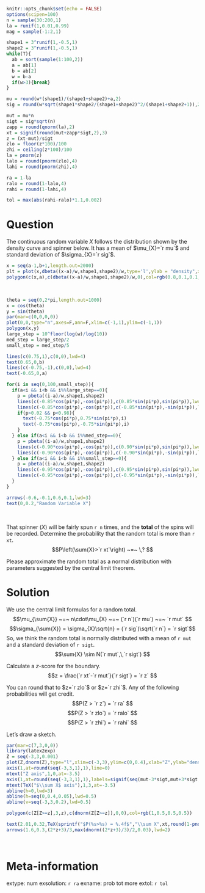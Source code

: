 ```r
knitr::opts_chunk$set(echo = FALSE)
options(scipen=100)
n = sample(30:200,1)
la = runif(1,0.01,0.99)
mag = sample(-1:2,1)

shape1 = 3^runif(1,-0.5,1)
shape2 = 3^runif(1,-0.5,1)
while(T){
  ab = sort(sample(1:100,2))
  a = ab[1]
  b = ab[2]
  w = b-a
  if(w>3){break}
}

mu = round(w*(shape1)/(shape1+shape2)+a,2)
sig = round(w*sqrt(shape1*shape2/(shape1+shape2)^2/(shape1+shape2+1)),2)

mut = mu*n
sigt = sig*sqrt(n)
zapp = round(qnorm(la),2)
xt = signif(round(mut+zapp*sigt,2),3)
z = (xt-mut)/sigt
zlo = floor(z*100)/100
zhi = ceiling(z*100)/100
la = pnorm(z)
lalo = round(pnorm(zlo),4)
lahi = round(pnorm(zhi),4)

ra = 1-la
ralo = round(1-lalo,4)
rahi = round(1-lahi,4)

tol = max(abs(rahi-ralo)*1.1,0.002)

```

Question
========

The continuous random variable $X$ follows the distribution shown by the density curve and spinner below. It has a mean of $\mu_{X}=`r mu`$ and standard deviation of $\sigma_{X}=`r sig`$.

```r
x = seq(a-1,b+1,length.out=2000)
plt = plot(x,dbeta((x-a)/w,shape1,shape2)/w,type='l',ylab = "density",xlab="X")
polygon(c(x,a),c(dbeta((x-a)/w,shape1,shape2)/w,0),col=rgb(0.8,0.1,0.1,0.5))
```
\

```r
theta = seq(0,2*pi,length.out=1000)
x = cos(theta)
y = sin(theta)
par(mar=c(0,0,0,0))
plot(0,0,type="n",axes=F,ann=F,xlim=c(-1,1),ylim=c(-1,1))
polygon(x,y)
large_step = 10^floor(log(w)/log(10))
med_step = large_step/2
small_step = med_step/5

lines(c(0.75,1),c(0,0),lwd=4)
text(0.65,0,b)
lines(c(-0.75,-1),c(0,0),lwd=4)
text(-0.65,0,a)

for(i in seq(0,100,small_step)){
  if(a<i && i<b && i%%large_step==0){
    p = pbeta((i-a)/w,shape1,shape2)
    lines(c(-0.85*cos(pi*p),-cos(pi*p)),c(0.85*sin(pi*p),sin(pi*p)),lwd=2)
    lines(c(-0.85*cos(pi*p),-cos(pi*p)),c(-0.85*sin(pi*p),-sin(pi*p)),lwd=2)
    if(p>0.02 && p<0.98){
      text(-0.75*cos(pi*p),0.75*sin(pi*p),i)
      text(-0.75*cos(pi*p),-0.75*sin(pi*p),i)
    }
  } else if(a<i && i<b && i%%med_step==0){
    p = pbeta((i-a)/w,shape1,shape2)
    lines(c(-0.90*cos(pi*p),-cos(pi*p)),c(0.90*sin(pi*p),sin(pi*p)),lwd=1)
    lines(c(-0.90*cos(pi*p),-cos(pi*p)),c(-0.90*sin(pi*p),-sin(pi*p)),lwd=1)
  } else if(a<i && i<b && i%%small_step==0){
    p = pbeta((i-a)/w,shape1,shape2)
    lines(c(-0.95*cos(pi*p),-cos(pi*p)),c(0.95*sin(pi*p),sin(pi*p)),lwd=1)
    lines(c(-0.95*cos(pi*p),-cos(pi*p)),c(-0.95*sin(pi*p),-sin(pi*p)),lwd=1)
  }
}

arrows(-0.6,-0.1,0.6,0.1,lwd=3)
text(0,0.2,"Random Variable X")
```
\

That spinner ($X$) will be fairly spun `r n` times, and the **total** of the spins will be recorded. Determine the probability that the random total is more than `r xt`.
$$P\left(\sum{X}>`r xt`\right) ~=~ \,? $$

Please approximate the random total as a normal distribution with parameters suggested by the central limit theorem.


Solution
========

We use the central limit formulas for a random total.
$$\mu_{\sum{X}} ~=~ n\cdot\mu_{X} ~=~ (`r n`)(`r mu`) ~=~ `r mut` $$
$$\sigma_{\sum{X}} = \sigma_{X}\sqrt{n} = (`r sig`)\sqrt{`r n`} = `r sigt`$$
So, we think the random total is normally distributed with a mean of `r mut` and a standard deviation of `r sigt`.
$$\sum{X} \sim N(`r mut`,\,`r sigt`) $$

Calculate a $z$-score for the boundary.
$$z = \frac{`r xt`-`r mut`}{`r sigt`} = `r z` $$

You can round that to $z=`r zlo`$ or $z=`r zhi`$. Any of the following probabilities will get credit.
$$P(Z > `r z`) = `r ra` $$
$$P(Z > `r zlo`) = `r ralo` $$
$$P(Z > `r zhi`) = `r rahi` $$


Let's draw a sketch.

```r
par(mar=c(7,3,0,0))
library(latex2exp)
Z = seq(-3,3,0.001)
plot(Z,dnorm(Z),type="l",xlim=c(-3,3),ylim=c(0,0.4),xlab="Z",ylab="density",axes=F,ann=F,lwd=3)
axis(1,at=round(seq(-3,3,1),1),line=0)
mtext("Z axis",1,0,at=-3.5)
axis(1,at=round(seq(-3,3,1),1),labels=signif(seq(mut-3*sigt,mut+3*sigt,length.out=7),4),line=3)
mtext(TeX("$\\sum X$ axis"),1,3,at=-3.5)
abline(h=0,lwd=3)
abline(h=seq(0,0.4,0.05),lwd=0.5)
abline(v=seq(-3,3,0.2),lwd=0.5)

polygon(c(Z[Z>=z],3,z),c(dnorm(Z[Z>=z]),0,0),col=rgb(1,0.5,0.5,0.5))

text(2.01,0.32,TeX(sprintf("$P(%s>%s) = %.4f$","\\sum X",xt,round(1-pnorm(z),4))))
arrows(1.6,0.3,(2*z+3)/3,max(dnorm((2*z+3)/3)/2,0.03),lwd=2)
```
\



Meta-information
================
extype: num
exsolution: `r ra`
exname: prob tot more
extol: `r tol`
